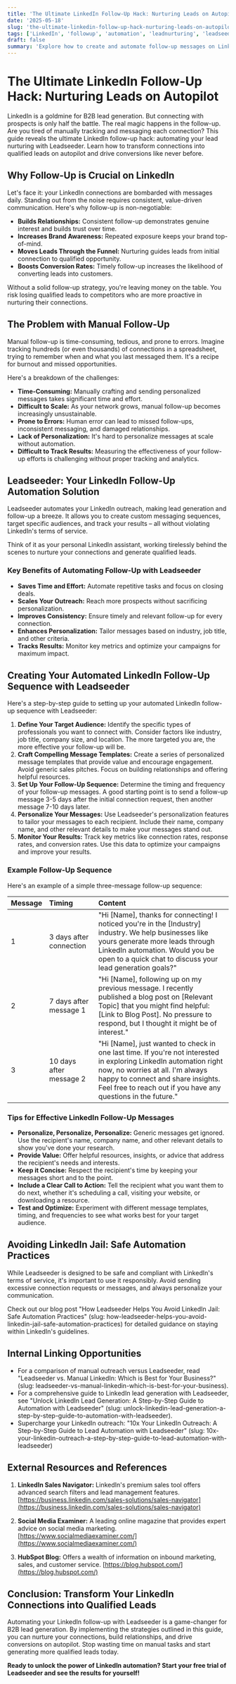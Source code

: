 ```yaml
---
title: 'The Ultimate LinkedIn Follow-Up Hack: Nurturing Leads on Autopilot'
date: '2025-05-18'
slug: 'the-ultimate-linkedin-follow-up-hack-nurturing-leads-on-autopilot'
tags: ['LinkedIn', 'followup', 'automation', 'leadnurturing', 'leadseeder']
draft: false
summary: 'Explore how to create and automate follow-up messages on LinkedIn with Leadseeder, turning connections into qualified leads and driving conversions.'
---
```


# The Ultimate LinkedIn Follow-Up Hack: Nurturing Leads on Autopilot

LinkedIn is a goldmine for B2B lead generation. But connecting with prospects is only half the battle. The real magic happens in the follow-up. Are you tired of manually tracking and messaging each connection? This guide reveals the ultimate LinkedIn follow-up hack: automating your lead nurturing with Leadseeder. Learn how to transform connections into qualified leads on autopilot and drive conversions like never before.

## Why Follow-Up is Crucial on LinkedIn

Let's face it: your LinkedIn connections are bombarded with messages daily. Standing out from the noise requires consistent, value-driven communication. Here's why follow-up is non-negotiable:

- **Builds Relationships:** Consistent follow-up demonstrates genuine interest and builds trust over time.
- **Increases Brand Awareness:** Repeated exposure keeps your brand top-of-mind.
- **Moves Leads Through the Funnel:** Nurturing guides leads from initial connection to qualified opportunity.
- **Boosts Conversion Rates:** Timely follow-up increases the likelihood of converting leads into customers.

Without a solid follow-up strategy, you're leaving money on the table. You risk losing qualified leads to competitors who are more proactive in nurturing their connections.

## The Problem with Manual Follow-Up

Manual follow-up is time-consuming, tedious, and prone to errors. Imagine tracking hundreds (or even thousands) of connections in a spreadsheet, trying to remember when and what you last messaged them. It's a recipe for burnout and missed opportunities.

Here's a breakdown of the challenges:

- **Time-Consuming:** Manually crafting and sending personalized messages takes significant time and effort.
- **Difficult to Scale:** As your network grows, manual follow-up becomes increasingly unsustainable.
- **Prone to Errors:** Human error can lead to missed follow-ups, inconsistent messaging, and damaged relationships.
- **Lack of Personalization:** It's hard to personalize messages at scale without automation.
- **Difficult to Track Results:** Measuring the effectiveness of your follow-up efforts is challenging without proper tracking and analytics.

## Leadseeder: Your LinkedIn Follow-Up Automation Solution

Leadseeder automates your LinkedIn outreach, making lead generation and follow-up a breeze. It allows you to create custom messaging sequences, target specific audiences, and track your results – all without violating LinkedIn's terms of service.

Think of it as your personal LinkedIn assistant, working tirelessly behind the scenes to nurture your connections and generate qualified leads.

### Key Benefits of Automating Follow-Up with Leadseeder

- **Saves Time and Effort:** Automate repetitive tasks and focus on closing deals.
- **Scales Your Outreach:** Reach more prospects without sacrificing personalization.
- **Improves Consistency:** Ensure timely and relevant follow-up for every connection.
- **Enhances Personalization:** Tailor messages based on industry, job title, and other criteria.
- **Tracks Results:** Monitor key metrics and optimize your campaigns for maximum impact.

## Creating Your Automated LinkedIn Follow-Up Sequence with Leadseeder

Here's a step-by-step guide to setting up your automated LinkedIn follow-up sequence with Leadseeder:

1.  **Define Your Target Audience:** Identify the specific types of professionals you want to connect with. Consider factors like industry, job title, company size, and location. The more targeted you are, the more effective your follow-up will be.
2.  **Craft Compelling Message Templates:** Create a series of personalized message templates that provide value and encourage engagement. Avoid generic sales pitches. Focus on building relationships and offering helpful resources.
3.  **Set Up Your Follow-Up Sequence:** Determine the timing and frequency of your follow-up messages. A good starting point is to send a follow-up message 3-5 days after the initial connection request, then another message 7-10 days later.
4.  **Personalize Your Messages:** Use Leadseeder's personalization features to tailor your messages to each recipient. Include their name, company name, and other relevant details to make your messages stand out.
5.  **Monitor Your Results:** Track key metrics like connection rates, response rates, and conversion rates. Use this data to optimize your campaigns and improve your results.

### Example Follow-Up Sequence

Here's an example of a simple three-message follow-up sequence:

| Message | Timing                  | Content                                                                                                                                                                                                                                                     |
| :------ | :---------------------- | :---------------------------------------------------------------------------------------------------------------------------------------------------------------------------------------------------------------------------------------------------------- |
| 1       | 3 days after connection | "Hi [Name], thanks for connecting! I noticed you're in the [Industry] industry. We help businesses like yours generate more leads through LinkedIn automation. Would you be open to a quick chat to discuss your lead generation goals?"                    |
| 2       | 7 days after message 1  | "Hi [Name], following up on my previous message. I recently published a blog post on [Relevant Topic] that you might find helpful: [Link to Blog Post]. No pressure to respond, but I thought it might be of interest."                                     |
| 3       | 10 days after message 2 | "Hi [Name], just wanted to check in one last time. If you're not interested in exploring LinkedIn automation right now, no worries at all. I'm always happy to connect and share insights. Feel free to reach out if you have any questions in the future." |

### Tips for Effective LinkedIn Follow-Up Messages

- **Personalize, Personalize, Personalize:** Generic messages get ignored. Use the recipient's name, company name, and other relevant details to show you've done your research.
- **Provide Value:** Offer helpful resources, insights, or advice that address the recipient's needs and interests.
- **Keep it Concise:** Respect the recipient's time by keeping your messages short and to the point.
- **Include a Clear Call to Action:** Tell the recipient what you want them to do next, whether it's scheduling a call, visiting your website, or downloading a resource.
- **Test and Optimize:** Experiment with different message templates, timing, and frequencies to see what works best for your target audience.

## Avoiding LinkedIn Jail: Safe Automation Practices

While Leadseeder is designed to be safe and compliant with LinkedIn's terms of service, it's important to use it responsibly. Avoid sending excessive connection requests or messages, and always personalize your communication.

Check out our blog post "How Leadseeder Helps You Avoid LinkedIn Jail: Safe Automation Practices" (slug: how-leadseeder-helps-you-avoid-linkedin-jail-safe-automation-practices) for detailed guidance on staying within LinkedIn's guidelines.

## Internal Linking Opportunities

- For a comparison of manual outreach versus Leadseeder, read "Leadseeder vs. Manual LinkedIn: Which is Best for Your Business?" (slug: leadseeder-vs-manual-linkedin-which-is-best-for-your-business).
- For a comprehensive guide to LinkedIn lead generation with Leadseeder, see "Unlock LinkedIn Lead Generation: A Step-by-Step Guide to Automation with Leadseeder" (slug: unlock-linkedin-lead-generation-a-step-by-step-guide-to-automation-with-leadseeder).
- Supercharge your LinkedIn outreach: "10x Your LinkedIn Outreach: A Step-by-Step Guide to Lead Automation with Leadseeder" (slug: 10x-your-linkedin-outreach-a-step-by-step-guide-to-lead-automation-with-leadseeder)

## External Resources and References

1.  **LinkedIn Sales Navigator:** LinkedIn's premium sales tool offers advanced search filters and lead management features.
    [https://business.linkedin.com/sales-solutions/sales-navigator](https://business.linkedin.com/sales-solutions/sales-navigator)

2.  **Social Media Examiner:** A leading online magazine that provides expert advice on social media marketing.
    [https://www.socialmediaexaminer.com/](https://www.socialmediaexaminer.com/)

3.  **HubSpot Blog:** Offers a wealth of information on inbound marketing, sales, and customer service.
    [https://blog.hubspot.com/](https://blog.hubspot.com/)

## Conclusion: Transform Your LinkedIn Connections into Qualified Leads

Automating your LinkedIn follow-up with Leadseeder is a game-changer for B2B lead generation. By implementing the strategies outlined in this guide, you can nurture your connections, build relationships, and drive conversions on autopilot. Stop wasting time on manual tasks and start generating more qualified leads today.

**Ready to unlock the power of LinkedIn automation? Start your free trial of Leadseeder and see the results for yourself!**

